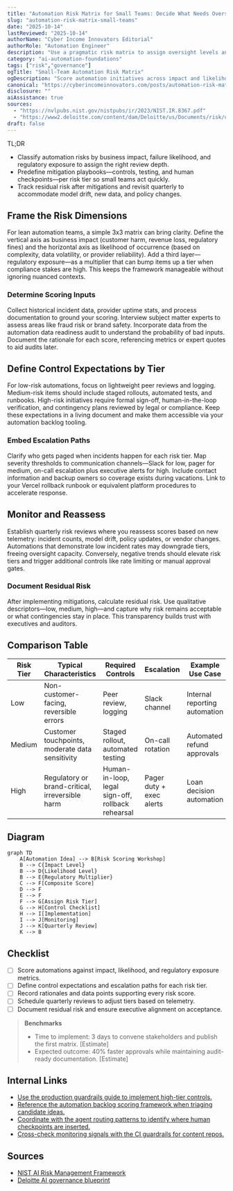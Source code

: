 ```yaml
---
title: "Automation Risk Matrix for Small Teams: Decide What Needs Oversight"
slug: "automation-risk-matrix-small-teams"
date: "2025-10-14"
lastReviewed: "2025-10-14"
authorName: "Cyber Income Innovators Editorial"
authorRole: "Automation Engineer"
description: "Use a pragmatic risk matrix to assign oversight levels and escalation paths for lean automation squads."
category: "ai-automation-foundations"
tags: ["risk","governance"]
ogTitle: "Small-Team Automation Risk Matrix"
ogDescription: "Score automation initiatives across impact and likelihood to right-size oversight."
canonical: "https://cyberincomeinnovators.com/posts/automation-risk-matrix-small-teams"
disclosure: ""
aiAssistance: true
sources:
  - "https://nvlpubs.nist.gov/nistpubs/ir/2023/NIST.IR.8367.pdf"
  - "https://www2.deloitte.com/content/dam/Deloitte/us/Documents/risk/us-risk-ai-governance-framework.pdf"
draft: false
---
```


TL;DR
- Classify automation risks by business impact, failure likelihood, and regulatory exposure to assign the right review depth.
- Predefine mitigation playbooks—controls, testing, and human checkpoints—per risk tier so small teams act quickly.
- Track residual risk after mitigations and revisit quarterly to accommodate model drift, new data, and policy changes.

## Frame the Risk Dimensions
For lean automation teams, a simple 3x3 matrix can bring clarity. Define the vertical axis as business impact (customer harm, revenue loss, regulatory fines) and the horizontal axis as likelihood of occurrence (based on complexity, data volatility, or provider reliability). Add a third layer—regulatory exposure—as a multiplier that can bump items up a tier when compliance stakes are high. This keeps the framework manageable without ignoring nuanced contexts.

### Determine Scoring Inputs
Collect historical incident data, provider uptime stats, and process documentation to ground your scoring. Interview subject matter experts to assess areas like fraud risk or brand safety. Incorporate data from the automation data readiness audit to understand the probability of bad inputs. Document the rationale for each score, referencing metrics or expert quotes to aid audits later.

## Define Control Expectations by Tier
For low-risk automations, focus on lightweight peer reviews and logging. Medium-risk items should include staged rollouts, automated tests, and runbooks. High-risk initiatives require formal sign-off, human-in-the-loop verification, and contingency plans reviewed by legal or compliance. Keep these expectations in a living document and make them accessible via your automation backlog tooling.

### Embed Escalation Paths
Clarify who gets paged when incidents happen for each risk tier. Map severity thresholds to communication channels—Slack for low, pager for medium, on-call escalation plus executive alerts for high. Include contact information and backup owners so coverage exists during vacations. Link to your Vercel rollback runbook or equivalent platform procedures to accelerate response.

## Monitor and Reassess
Establish quarterly risk reviews where you reassess scores based on new telemetry: incident counts, model drift, policy updates, or vendor changes. Automations that demonstrate low incident rates may downgrade tiers, freeing oversight capacity. Conversely, negative trends should elevate risk tiers and trigger additional controls like rate limiting or manual approval gates.

### Document Residual Risk
After implementing mitigations, calculate residual risk. Use qualitative descriptors—low, medium, high—and capture why risk remains acceptable or what contingencies stay in place. This transparency builds trust with executives and auditors.

## Comparison Table
| Risk Tier | Typical Characteristics | Required Controls | Escalation | Example Use Case |
| --- | --- | --- | --- | --- |
| Low | Non-customer-facing, reversible errors | Peer review, logging | Slack channel | Internal reporting automation |
| Medium | Customer touchpoints, moderate data sensitivity | Staged rollout, automated testing | On-call rotation | Automated refund approvals |
| High | Regulatory or brand-critical, irreversible harm | Human-in-loop, legal sign-off, rollback rehearsal | Pager duty + exec alerts | Loan decision automation |

## Diagram
```mermaid
graph TD
    A[Automation Idea] --> B[Risk Scoring Workshop]
    B --> C{Impact Level}
    B --> D{Likelihood Level}
    B --> E{Regulatory Multiplier}
    C --> F[Composite Score]
    D --> F
    E --> F
    F --> G[Assign Risk Tier]
    G --> H[Control Checklist]
    H --> I[Implementation]
    I --> J[Monitoring]
    J --> K[Quarterly Review]
    K --> B
```

## Checklist
- [ ] Score automations against impact, likelihood, and regulatory exposure metrics.
- [ ] Define control expectations and escalation paths for each risk tier.
- [ ] Record rationales and data points supporting every risk score.
- [ ] Schedule quarterly reviews to adjust tiers based on telemetry.
- [ ] Document residual risk and ensure executive alignment on acceptance.

> **Benchmarks**
> - Time to implement: 3 days to convene stakeholders and publish the first matrix. [Estimate]
> - Expected outcome: 40% faster approvals while maintaining audit-ready documentation. [Estimate]

## Internal Links
- [Use the production guardrails guide to implement high-tier controls.](../ai-automation-foundations/production-guardrails-for-ai.mdx)
- [Reference the automation backlog scoring framework when triaging candidate ideas.](../ai-automation-foundations/automation-backlog-prioritization-framework.mdx)
- [Coordinate with the agent routing patterns to identify where human checkpoints are inserted.](../multi-agent-orchestration/agent-routing-patterns.mdx)
- [Cross-check monitoring signals with the CI guardrails for content repos.](../devops-for-creators/ci-for-content-repos.mdx)

## Sources
- [NIST AI Risk Management Framework](https://nvlpubs.nist.gov/nistpubs/ir/2023/NIST.IR.8367.pdf)
- [Deloitte AI governance blueprint](https://www2.deloitte.com/content/dam/Deloitte/us/Documents/risk/us-risk-ai-governance-framework.pdf)
